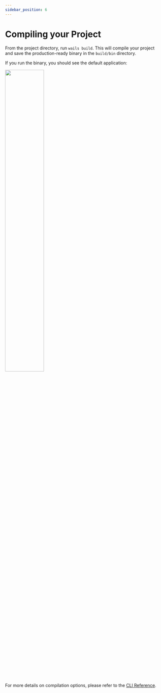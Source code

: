 ```yaml
---
sidebar_position: 6
---
```


# Compiling your Project

From the project directory, run `wails build`.
This will compile your project and save the production-ready binary in the `build/bin` directory.

If you run the binary, you should see the default application:

<div class="text--center">
  <img
    src={require("@site/static/img/defaultproject.webp").default}
    width="50%"
    class="screenshot"
  />
</div>
<br />

For more details on compilation options, please refer to the [CLI Reference](../reference/cli.mdx#build).
